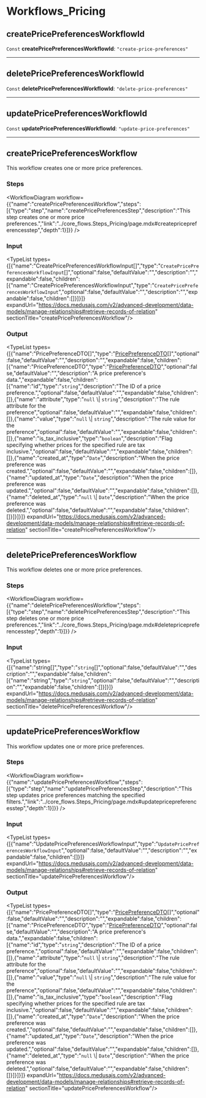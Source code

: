 
# Workflows\_Pricing

## createPricePreferencesWorkflowId

 `Const` **createPricePreferencesWorkflowId**: `"create-price-preferences"`

___

## deletePricePreferencesWorkflowId

 `Const` **deletePricePreferencesWorkflowId**: `"delete-price-preferences"`

___

## updatePricePreferencesWorkflowId

 `Const` **updatePricePreferencesWorkflowId**: `"update-price-preferences"`

___

## createPricePreferencesWorkflow

This workflow creates one or more price preferences.

### Steps

<WorkflowDiagram workflow={{"name":"createPricePreferencesWorkflow","steps":[{"type":"step","name":"createPricePreferencesStep","description":"This step creates one or more price preferences.","link":"../core_flows.Steps_Pricing/page.mdx#createpricepreferencesstep","depth":1}]}} />

### Input

<TypeList types={[{"name":"CreatePricePreferencesWorkflowInput[]","type":"`CreatePricePreferencesWorkflowInput`[]","optional":false,"defaultValue":"","description":"","expandable":false,"children":[{"name":"CreatePricePreferencesWorkflowInput","type":"`CreatePricePreferencesWorkflowInput`","optional":false,"defaultValue":"","description":"","expandable":false,"children":[]}]}]} expandUrl="https://docs.medusajs.com/v2/advanced-development/data-models/manage-relationships#retrieve-records-of-relation" sectionTitle="createPricePreferencesWorkflow"/>

### Output

<TypeList types={[{"name":"PricePreferenceDTO[]","type":"[PricePreferenceDTO](../../pricing/interfaces/pricing.PricePreferenceDTO/page.mdx)[]","optional":false,"defaultValue":"","description":"","expandable":false,"children":[{"name":"PricePreferenceDTO","type":"[PricePreferenceDTO](../../pricing/interfaces/pricing.PricePreferenceDTO/page.mdx)","optional":false,"defaultValue":"","description":"A price preference's data.","expandable":false,"children":[{"name":"id","type":"`string`","description":"The ID of a price preference.","optional":false,"defaultValue":"","expandable":false,"children":[]},{"name":"attribute","type":"`null` \\| `string`","description":"The rule attribute for the preference","optional":false,"defaultValue":"","expandable":false,"children":[]},{"name":"value","type":"`null` \\| `string`","description":"The rule value for the preference","optional":false,"defaultValue":"","expandable":false,"children":[]},{"name":"is_tax_inclusive","type":"`boolean`","description":"Flag specifying whether prices for the specified rule are tax inclusive.","optional":false,"defaultValue":"","expandable":false,"children":[]},{"name":"created_at","type":"`Date`","description":"When the price preference was created.","optional":false,"defaultValue":"","expandable":false,"children":[]},{"name":"updated_at","type":"`Date`","description":"When the price preference was updated.","optional":false,"defaultValue":"","expandable":false,"children":[]},{"name":"deleted_at","type":"`null` \\| `Date`","description":"When the price preference was deleted.","optional":false,"defaultValue":"","expandable":false,"children":[]}]}]}]} expandUrl="https://docs.medusajs.com/v2/advanced-development/data-models/manage-relationships#retrieve-records-of-relation" sectionTitle="createPricePreferencesWorkflow"/>

___

## deletePricePreferencesWorkflow

This workflow deletes one or more price preferences.

### Steps

<WorkflowDiagram workflow={{"name":"deletePricePreferencesWorkflow","steps":[{"type":"step","name":"deletePricePreferencesStep","description":"This step deletes one or more price preferences.","link":"../core_flows.Steps_Pricing/page.mdx#deletepricepreferencesstep","depth":1}]}} />

### Input

<TypeList types={[{"name":"string[]","type":"`string`[]","optional":false,"defaultValue":"","description":"","expandable":false,"children":[{"name":"string","type":"`string`","optional":false,"defaultValue":"","description":"","expandable":false,"children":[]}]}]} expandUrl="https://docs.medusajs.com/v2/advanced-development/data-models/manage-relationships#retrieve-records-of-relation" sectionTitle="deletePricePreferencesWorkflow"/>

___

## updatePricePreferencesWorkflow

This workflow updates one or more price preferences.

### Steps

<WorkflowDiagram workflow={{"name":"updatePricePreferencesWorkflow","steps":[{"type":"step","name":"updatePricePreferencesStep","description":"This step updates price preferences matching the specified filters.","link":"../core_flows.Steps_Pricing/page.mdx#updatepricepreferencesstep","depth":1}]}} />

### Input

<TypeList types={[{"name":"UpdatePricePreferencesWorkflowInput","type":"`UpdatePricePreferencesWorkflowInput`","optional":false,"defaultValue":"","description":"","expandable":false,"children":[]}]} expandUrl="https://docs.medusajs.com/v2/advanced-development/data-models/manage-relationships#retrieve-records-of-relation" sectionTitle="updatePricePreferencesWorkflow"/>

### Output

<TypeList types={[{"name":"PricePreferenceDTO[]","type":"[PricePreferenceDTO](../../pricing/interfaces/pricing.PricePreferenceDTO/page.mdx)[]","optional":false,"defaultValue":"","description":"","expandable":false,"children":[{"name":"PricePreferenceDTO","type":"[PricePreferenceDTO](../../pricing/interfaces/pricing.PricePreferenceDTO/page.mdx)","optional":false,"defaultValue":"","description":"A price preference's data.","expandable":false,"children":[{"name":"id","type":"`string`","description":"The ID of a price preference.","optional":false,"defaultValue":"","expandable":false,"children":[]},{"name":"attribute","type":"`null` \\| `string`","description":"The rule attribute for the preference","optional":false,"defaultValue":"","expandable":false,"children":[]},{"name":"value","type":"`null` \\| `string`","description":"The rule value for the preference","optional":false,"defaultValue":"","expandable":false,"children":[]},{"name":"is_tax_inclusive","type":"`boolean`","description":"Flag specifying whether prices for the specified rule are tax inclusive.","optional":false,"defaultValue":"","expandable":false,"children":[]},{"name":"created_at","type":"`Date`","description":"When the price preference was created.","optional":false,"defaultValue":"","expandable":false,"children":[]},{"name":"updated_at","type":"`Date`","description":"When the price preference was updated.","optional":false,"defaultValue":"","expandable":false,"children":[]},{"name":"deleted_at","type":"`null` \\| `Date`","description":"When the price preference was deleted.","optional":false,"defaultValue":"","expandable":false,"children":[]}]}]}]} expandUrl="https://docs.medusajs.com/v2/advanced-development/data-models/manage-relationships#retrieve-records-of-relation" sectionTitle="updatePricePreferencesWorkflow"/>

